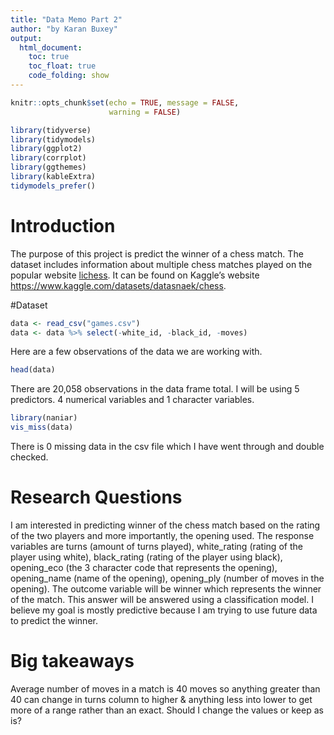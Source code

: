 ---
title: "Data Memo Part 2"
author: "by Karan Buxey"
output:
  html_document:
    toc: true
    toc_float: true
    code_folding: show
---

```{r setup, include=FALSE}
knitr::opts_chunk$set(echo = TRUE, message = FALSE,
                      warning = FALSE)
```

```{r, include=FALSE}
library(tidyverse)
library(tidymodels)
library(ggplot2)
library(corrplot)
library(ggthemes)
library(kableExtra)
tidymodels_prefer()
```

# Introduction

The purpose of this project is predict the winner of a chess match. The dataset includes information about multiple chess matches played on the popular website [lichess](https://lichess.org/). It can be found on Kaggle's website <https://www.kaggle.com/datasets/datasnaek/chess>.

#Dataset

```{r, include=FALSE}
data <- read_csv("games.csv")
data <- data %>% select(-white_id, -black_id, -moves)
```
Here are a few observations of the data we are working with.
```{r}
head(data)
```

There are 20,058 observations in the data frame total. I will be using 5 predictors. 4 numerical variables and 1 character variables.

```{r}
library(naniar)
vis_miss(data)
```

There is 0 missing data in the csv file which I have went through and double checked.

# Research Questions

I am interested in predicting winner of the chess match based on the rating of the two players and more importantly, the opening used. The response variables are turns (amount of turns played), white_rating (rating of the player using white), black_rating (rating of the player using black), opening_eco (the 3 character code that represents the opening), opening_name (name of the opening), opening_ply (number of moves in the opening). The outcome variable will be winner which represents the winner of the match. This answer will be answered using a classification model. I believe my goal is mostly predictive because I am trying to use future data to predict the winner. 


# Big takeaways
Average number of moves in a match is 40 moves so anything greater than 40 can change in turns column to higher & anything less into lower to get more of a range rather than an exact. Should I change the values or keep as is?


